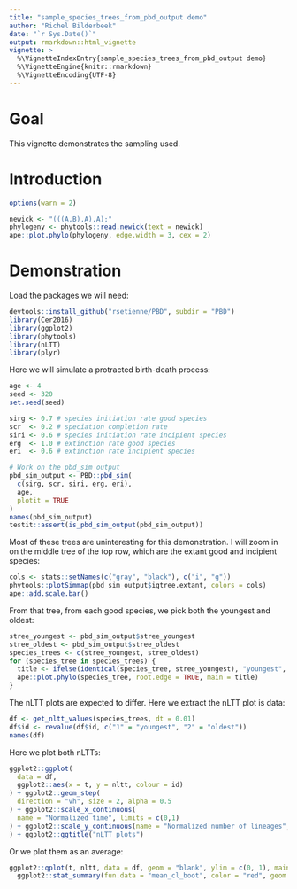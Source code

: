 ```yaml
---
title: "sample_species_trees_from_pbd_output demo"
author: "Richel Bilderbeek"
date: "`r Sys.Date()`"
output: rmarkdown::html_vignette
vignette: >
  %\VignetteIndexEntry{sample_species_trees_from_pbd_output demo}
  %\VignetteEngine{knitr::rmarkdown}
  %\VignetteEncoding{UTF-8}
---
```


# Goal

This vignette demonstrates the sampling used.

# Introduction

```r
options(warn = 2)
```


```r
newick <- "(((A,B),A),A);"
phylogeny <- phytools::read.newick(text = newick)
ape::plot.phylo(phylogeny, edge.width = 3, cex = 2)
```

# Demonstration

Load the packages we will need:

```r
devtools::install_github("rsetienne/PBD", subdir = "PBD")
library(Cer2016)
library(ggplot2)
library(phytools)
library(nLTT)
library(plyr)
```

Here we will simulate a protracted birth-death process:

```r
age <- 4
seed <- 320
set.seed(seed)

sirg <- 0.7 # species initiation rate good species
scr  <- 0.2 # speciation completion rate
siri <- 0.6 # species initiation rate incipient species
erg  <- 1.0 # extinction rate good species
eri  <- 0.6 # extinction rate incipient species

# Work on the pbd_sim output
pbd_sim_output <- PBD::pbd_sim(
  c(sirg, scr, siri, erg, eri),
  age, 
  plotit = TRUE
)
names(pbd_sim_output)
testit::assert(is_pbd_sim_output(pbd_sim_output))
```

Most of these trees are uninteresting for this demonstration. I will zoom in
on the middle tree of the top row, which are the extant good and
incipient species:

```r
cols <- stats::setNames(c("gray", "black"), c("i", "g"))
phytools::plotSimmap(pbd_sim_output$igtree.extant, colors = cols)
ape::add.scale.bar()
```

From that tree, from each good species, we pick both the youngest and oldest:

```r
stree_youngest <- pbd_sim_output$stree_youngest 
stree_oldest <- pbd_sim_output$stree_oldest
species_trees <- c(stree_youngest, stree_oldest)
for (species_tree in species_trees) {
  title <- ifelse(identical(species_tree, stree_youngest), "youngest", "oldest")
  ape::plot.phylo(species_tree, root.edge = TRUE, main = title)
}
```

The nLTT plots are expected to differ. Here we extract the nLTT plot is data:

```r
df <- get_nltt_values(species_trees, dt = 0.01)
df$id <- revalue(df$id, c("1" = "youngest", "2" = "oldest"))
names(df)
```

Here we plot both nLTTs:

```r
ggplot2::ggplot(
  data = df,
  ggplot2::aes(x = t, y = nltt, colour = id)
) + ggplot2::geom_step(
  direction = "vh", size = 2, alpha = 0.5
) + ggplot2::scale_x_continuous(
  name = "Normalized time", limits = c(0,1)
) + ggplot2::scale_y_continuous(name = "Normalized number of lineages", limits = c(0,1)
) + ggplot2::ggtitle("nLTT plots")
```

Or we plot them as an average:

```r
ggplot2::qplot(t, nltt, data = df, geom = "blank", ylim = c(0, 1), main = "Average nLTT plot of phylogenies") + 
  ggplot2::stat_summary(fun.data = "mean_cl_boot", color = "red", geom = "smooth")
```
